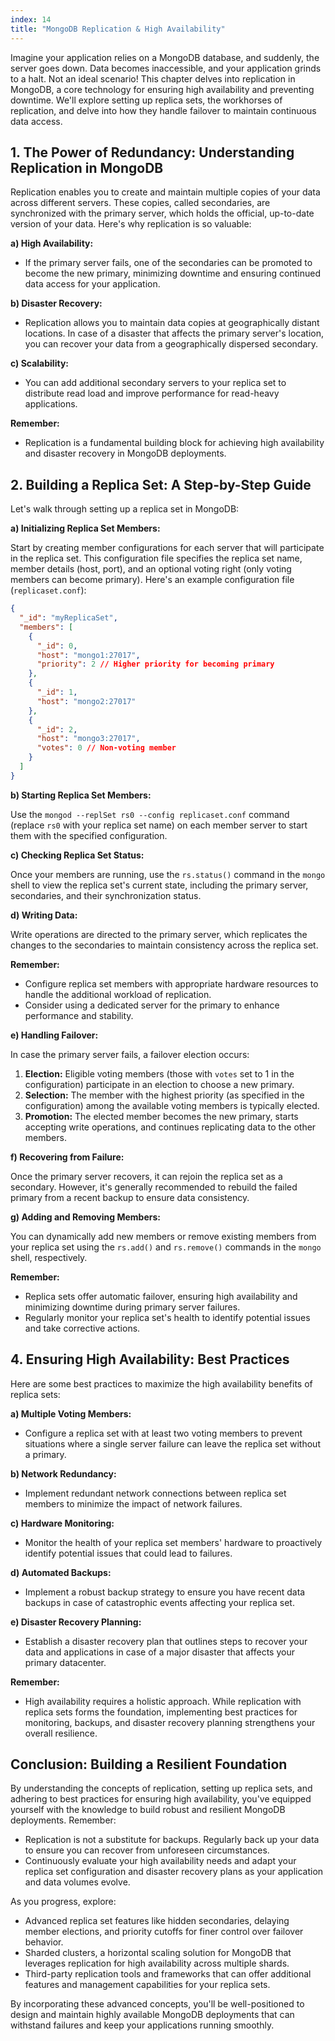 ```yaml
---
index: 14
title: "MongoDB Replication & High Availability"
---
```


Imagine your application relies on a MongoDB database, and suddenly, the server goes down. Data becomes inaccessible, and your application grinds to a halt. Not an ideal scenario! This chapter delves into replication in MongoDB, a core technology for ensuring high availability and preventing downtime. We'll explore setting up replica sets, the workhorses of replication, and delve into how they handle failover to maintain continuous data access.

## 1. The Power of Redundancy: Understanding Replication in MongoDB

Replication enables you to create and maintain multiple copies of your data across different servers. These copies, called secondaries, are synchronized with the primary server, which holds the official, up-to-date version of your data. Here's why replication is so valuable:

**a) High Availability:**

- If the primary server fails, one of the secondaries can be promoted to become the new primary, minimizing downtime and ensuring continued data access for your application.

**b) Disaster Recovery:**

- Replication allows you to maintain data copies at geographically distant locations. In case of a disaster that affects the primary server's location, you can recover your data from a geographically dispersed secondary.

**c) Scalability:**

- You can add additional secondary servers to your replica set to distribute read load and improve performance for read-heavy applications.

**Remember:**

- Replication is a fundamental building block for achieving high availability and disaster recovery in MongoDB deployments.

## 2. Building a Replica Set: A Step-by-Step Guide

Let's walk through setting up a replica set in MongoDB:

**a) Initializing Replica Set Members:**

Start by creating member configurations for each server that will participate in the replica set. This configuration file specifies the replica set name, member details (host, port), and an optional voting right (only voting members can become primary). Here's an example configuration file (`replicaset.conf`):

```json
{
  "_id": "myReplicaSet",
  "members": [
    {
      "_id": 0,
      "host": "mongo1:27017",
      "priority": 2 // Higher priority for becoming primary
    },
    {
      "_id": 1,
      "host": "mongo2:27017"
    },
    {
      "_id": 2,
      "host": "mongo3:27017",
      "votes": 0 // Non-voting member
    }
  ]
}
```

**b) Starting Replica Set Members:**

Use the `mongod --replSet rs0 --config replicaset.conf` command (replace `rs0` with your replica set name) on each member server to start them with the specified configuration.

**c) Checking Replica Set Status:**

Once your members are running, use the `rs.status()` command in the `mongo` shell to view the replica set's current state, including the primary server, secondaries, and their synchronization status.

**d) Writing Data:**

Write operations are directed to the primary server, which replicates the changes to the secondaries to maintain consistency across the replica set.

**Remember:**

- Configure replica set members with appropriate hardware resources to handle the additional workload of replication.
- Consider using a dedicated server for the primary to enhance performance and stability.

**e) Handling Failover:**

In case the primary server fails, a failover election occurs:

1. **Election:** Eligible voting members (those with `votes` set to 1 in the configuration) participate in an election to choose a new primary.
2. **Selection:** The member with the highest priority (as specified in the configuration) among the available voting members is typically elected.
3. **Promotion:** The elected member becomes the new primary, starts accepting write operations, and continues replicating data to the other members.

**f) Recovering from Failure:**

Once the primary server recovers, it can rejoin the replica set as a secondary. However, it's generally recommended to rebuild the failed primary from a recent backup to ensure data consistency.

**g) Adding and Removing Members:**

You can dynamically add new members or remove existing members from your replica set using the `rs.add()` and `rs.remove()` commands in the `mongo` shell, respectively.

**Remember:**

- Replica sets offer automatic failover, ensuring high availability and minimizing downtime during primary server failures.
- Regularly monitor your replica set's health to identify potential issues and take corrective actions.

## 4. Ensuring High Availability: Best Practices

Here are some best practices to maximize the high availability benefits of replica sets:

**a) Multiple Voting Members:**

- Configure a replica set with at least two voting members to prevent situations where a single server failure can leave the replica set without a primary.

**b) Network Redundancy:**

- Implement redundant network connections between replica set members to minimize the impact of network failures.

**c) Hardware Monitoring:**

- Monitor the health of your replica set members' hardware to proactively identify potential issues that could lead to failures.

**d) Automated Backups:**

- Implement a robust backup strategy to ensure you have recent data backups in case of catastrophic events affecting your replica set.

**e) Disaster Recovery Planning:**

- Establish a disaster recovery plan that outlines steps to recover your data and applications in case of a major disaster that affects your primary datacenter.

**Remember:**

- High availability requires a holistic approach. While replication with replica sets forms the foundation, implementing best practices for monitoring, backups, and disaster recovery planning strengthens your overall resilience.

## Conclusion: Building a Resilient Foundation

By understanding the concepts of replication, setting up replica sets, and adhering to best practices for ensuring high availability, you've equipped yourself with the knowledge to build robust and resilient MongoDB deployments. Remember:

- Replication is not a substitute for backups. Regularly back up your data to ensure you can recover from unforeseen circumstances.
- Continuously evaluate your high availability needs and adapt your replica set configuration and disaster recovery plans as your application and data volumes evolve.

As you progress, explore:

- Advanced replica set features like hidden secondaries, delaying member elections, and priority cutoffs for finer control over failover behavior.
- Sharded clusters, a horizontal scaling solution for MongoDB that leverages replication for high availability across multiple shards.
- Third-party replication tools and frameworks that can offer additional features and management capabilities for your replica sets.

By incorporating these advanced concepts, you'll be well-positioned to design and maintain highly available MongoDB deployments that can withstand failures and keep your applications running smoothly.
